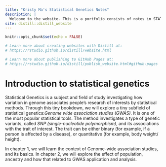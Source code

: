 ```yaml
---
title: "Kristy Ma's Statistical Genetics Notes"
description: |
  Welcome to the website. This is a portfolio consists of notes in STAT494 (statistical genetics).
site: distill::distill_website
---
```


```r
knitr::opts_chunk$set(echo = FALSE)

# Learn more about creating websites with Distill at:
# https://rstudio.github.io/distill/website.html

# Learn more about publishing to GitHub Pages at:
# https://rstudio.github.io/distill/publish_website.html#github-pages

```

# Introduction to statistical genetics

Statistical Genetics is a subject and field of study investigating how variation in genome associates people's research of interests by statistical methods. Through this tiny bookdown, we will explore a tiny subfield of statistical genetics:*Genome wide association studies (GWAS)*. It is one of the most popular statistical tools. The method investigates a type of genetic variants, called *SNP (single-nucleotide polymorphism)*, and its associations with the trait of interest. The trait can be either binary (for example, if a person is affected by a disease), or quantitative (for example, body weight/ height).

In chapter 1, we will learn the context of Genome-wide association studies, and its basics.
In chapter 2, we will explore the effect of population, ancestry and how that related to GWAS application and analysis.